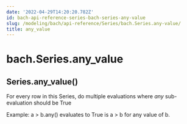 ```yaml
---
date: '2022-04-29T14:20:20.782Z'
id: bach-api-reference-series-bach-series-any-value
slug: /modeling/bach/api-reference/Series/bach.Series.any-value/
title: any_value
---
```


# bach.Series.any_value

<div class="method">
<h2 class="signature-class"><span class="additional-name">Series.</span><span class="name">any_value(</span><small class="parameter-list"></small>)</h2>


<div class="content">

For every row in this Series, do multiple evaluations where _any_ sub-evaluation should be True

Example: a > b.any() evaluates to True is a > b for any value of b.


</div>

</div>
